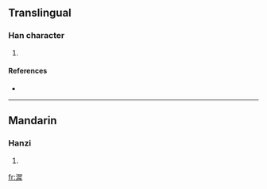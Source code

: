 ==Translingual==

===Han character===
{{Han char|rn=85|rad=水|as=12|sn=15|four=|canj=水尸水手 (ESEQ)}}

# {{defn|Han|sort=水12}}

====References====
* {{Han ref|kx=0648.040|dkj=18219|hdz=31749.090|uh=6F3D|ud=28477}}

----

==Mandarin==

===Hanzi===
{{cmn-hanzi|pin=[[tí]] ([[ti2]])|wg=t'i<sup>2</sup>}}

# {{defn|Mandarin|sort=水12}}

[[fr:漽]]